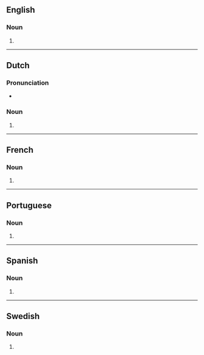 {{also|Ensembles}}
==English==

===Noun===
{{head|en|noun form}}

# {{plural of|en|ensemble}}

----

==Dutch==

===Pronunciation===
* {{audio|nl|Nl-ensembles.ogg|Audio}}

===Noun===
{{head|nl|noun form}}

# {{nl-noun form of|pl|ensemble}}

----

==French==

===Noun===
{{head|fr|noun form|g=m}}

# {{plural of|fr|ensemble}}

----

==Portuguese==

===Noun===
{{head|pt|noun form}}

# {{plural of|pt|ensemble}}

----

==Spanish==

===Noun===
{{head|es|noun form|g=m-p}}

# {{noun form of|es|ensemble||p}}

----

==Swedish==

===Noun===
{{head|sv|noun form}}

# {{sv-noun-form-indef-gen|ensemble}}